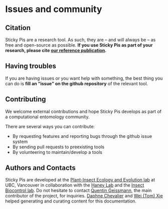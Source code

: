 # Issues and community {#community}


## Citation{-}

Sticky Pis are a research tool. As such, they are -- and will always be -- as free and open-source as possible. 
**If you use Sticky Pis as part of your research, please cite [our reference publication](`r PUBLICATION_URL`).**

## Having troubles{-}

If you are having issues or you want help with something, the best thing you can do is **fill an "issue" on the github repository** of the relevant tool.

## Contributing {-}

We welcome external contributions and hope Sticky Pis develops as part of a computational entomology community.

There are several ways you can contribute:

* By requesting features and reporting bugs through the github issue system
* By sending pull requests to preexisting tools
* By volunteering to maintain/develop a tools

## Authors and Contacts {-}

Sticky Pis are developed at the [Plant-Insect Ecology and Evolution lab](https://piee-lab.landfood.ubc.ca/) at UBC, Vancouver in collaboration with the [Haney Lab](https://haneylab.msl.ubc.ca/) and the [Insect Biocontrol lab](https://profils-profiles.science.gc.ca/en/profile/paul-k-abram-phd). Do not hesitate to contact [Quentin Geissmann](https://quentin.geissmann.net), the main contributor of the project, for inquiries. [Daphne Chevalier](https://orcid.org/0000-0001-5558-0610) and [Wei (Tom) Xie](https://sites.google.com/view/tom-x/) helped generating and curating content for this documentation. 


